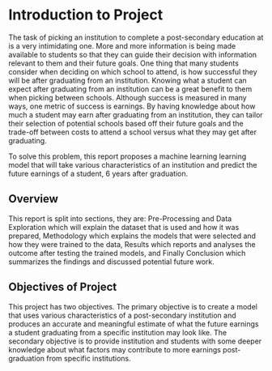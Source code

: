 # Introduction to Project

The task of picking an institution to complete a post-secondary education at is a very intimidating one. More and more information is being made available to students so that they can guide their decision with information relevant to them and their future goals. One thing that many students consider when deciding on which school to attend, is how successful they will be after graduating from an institution. Knowing what a student can expect after graduating from an institution can be a great benefit to them when picking between schools. Although success is measured in many ways, one metric of success is earnings. By having knowledge about how much a student may earn after graduating from an institution, they can tailor their selection of potential schools based off their future goals and the trade-off between costs to attend a school versus what they may get after graduating. 

To solve this problem, this report proposes a machine learning learning model that will take various characteristics of an institution and predict the future earnings of a student, 6 years after graduation.  

## Overview

This report is split into sections, they are: Pre-Processing and Data Exploration which will explain the dataset that is used and how it was prepared, Methodology which explains the models that were selected and how they were trained to the data, Results which reports and analyses the outcome after testing the trained models, and Finally Conclusion which summarizes the findings and discussed potential future work.

## Objectives of Project

This project has two objectives. The primary objective is to create a model that uses various characteristics of a post-secondary institution and produces an accurate and meaningful estimate of what the future earnings a student graduating from a specific institution may look like. The secondary objective is to provide institution and students with some deeper knowledge about what factors may contribute to more earnings post-graduation from specific institutions.